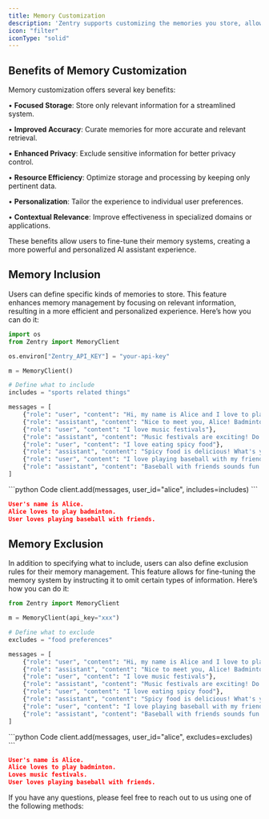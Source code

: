 ```yaml
---
title: Memory Customization
description: 'Zentry supports customizing the memories you store, allowing you to focus on pertinent information while omitting irrelevant data.'
icon: "filter"
iconType: "solid"
---
```


<Snippet file="paper-release.mdx" />

## Benefits of Memory Customization

Memory customization offers several key benefits:

• **Focused Storage**: Store only relevant information for a streamlined system.

• **Improved Accuracy**: Curate memories for more accurate and relevant retrieval.

• **Enhanced Privacy**: Exclude sensitive information for better privacy control.

• **Resource Efficiency**: Optimize storage and processing by keeping only pertinent data.

• **Personalization**: Tailor the experience to individual user preferences.

• **Contextual Relevance**: Improve effectiveness in specialized domains or applications.

These benefits allow users to fine-tune their memory systems, creating a more powerful and personalized AI assistant experience.


## Memory Inclusion
Users can define specific kinds of memories to store. This feature enhances memory management by focusing on relevant information, resulting in a more efficient and personalized experience.
Here’s how you can do it:

```python
import os
from Zentry import MemoryClient

os.environ["Zentry_API_KEY"] = "your-api-key"

m = MemoryClient()

# Define what to include
includes = "sports related things"

messages = [
    {"role": "user", "content": "Hi, my name is Alice and I love to play badminton"},
    {"role": "assistant", "content": "Nice to meet you, Alice! Badminton is a great sport."},
    {"role": "user", "content": "I love music festivals"},
    {"role": "assistant", "content": "Music festivals are exciting! Do you have a favorite one?"},
    {"role": "user", "content": "I love eating spicy food"},
    {"role": "assistant", "content": "Spicy food is delicious! What's your favorite spicy dish?"},
    {"role": "user", "content": "I love playing baseball with my friends"},
    {"role": "assistant", "content": "Baseball with friends sounds fun!"},
]
```

<CodeGroup>
```python Code
client.add(messages, user_id="alice", includes=includes)
```

```json Stored Memories
User's name is Alice.
Alice loves to play badminton.
User loves playing baseball with friends.
```
</CodeGroup>




## Memory Exclusion

In addition to specifying what to include, users can also define exclusion rules for their memory management. This feature allows for fine-tuning the memory system by instructing it to omit certain types of information.
Here’s how you can do it:

```python
from Zentry import MemoryClient

m = MemoryClient(api_key="xxx")

# Define what to exclude
excludes = "food preferences"

messages = [
    {"role": "user", "content": "Hi, my name is Alice and I love to play badminton"},
    {"role": "assistant", "content": "Nice to meet you, Alice! Badminton is a great sport."},
    {"role": "user", "content": "I love music festivals"},
    {"role": "assistant", "content": "Music festivals are exciting! Do you have a favorite one?"},
    {"role": "user", "content": "I love eating spicy food"},
    {"role": "assistant", "content": "Spicy food is delicious! What's your favorite spicy dish?"},
    {"role": "user", "content": "I love playing baseball with my friends"},
    {"role": "assistant", "content": "Baseball with friends sounds fun!"},
]
```

<CodeGroup>
```python Code
client.add(messages, user_id="alice", excludes=excludes)
```

```json Stored Memories
User's name is Alice.
Alice loves to play badminton.
Loves music festivals.
User loves playing baseball with friends.
```
</CodeGroup>



If you have any questions, please feel free to reach out to us using one of the following methods:

<Snippet file="get-help.mdx" />